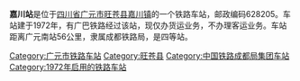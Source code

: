 {{expand|time=2014-02-17T11:13:03+00:00}}
{{unreferenced|time=2014-02-17T11:13:03+00:00}}
{{noteTA
|1=zh-cn:始发车次; zh-hk:列車班次;
|2=zh-cn:车次; zh-hk:班次;
}}
{{About||日本山口縣的嘉川站|嘉川站 (日本)}}
{{Infobox China railway station 
|车站名称 = 嘉川站
|英文名称 = Jiachuan Railway Station
|车站位置 = [[四川省|四川省]][[广元市|广元市]][[旺苍县|旺苍县]][[嘉川镇|嘉川镇]]
|坐标 = {{coord|32.208508|N|106.207532|E|display=inline,title}}
|归属 = [[成都铁路局|成都铁路局]]
|车站等级 = [[四等站_(中铁)|四等站]]
|线路 = [[广巴铁路|广巴铁路]]
}}
'''嘉川站'''是位于[[四川省|四川省]][[广元市|广元市]][[旺苍县|旺苍县]][[嘉川镇|嘉川镇]]的一个铁路车站，邮政编码628205。车站建于1972年，有广巴铁路经过该站，现仅办货运业务，不办理客运业务。车站距离广元南站56公里，隶属成都铁路局，是四等站。


{{start rail box}}
{{s-inop|[[尚武站|尚武站]]}}
{{s-line|[[广巴铁路|广巴铁路]]}}
{{s-inop|[[旺苍站|旺苍站]]}}
{{end box}}

{{广巴铁路}}

[[Category:广元市铁路车站|Category:广元市铁路车站]]
[[Category:旺苍县|Category:旺苍县]]
[[Category:中国铁路成都局集团车站|Category:中国铁路成都局集团车站]]
[[Category:1972年启用的铁路车站|Category:1972年启用的铁路车站]]